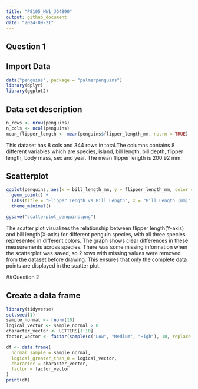 ```yaml
---
title: "P8105_HW1_JG4890"
output: github_document
date: "2024-09-21"
---
```

## Question 1
## Import Data
```r
data("penguins", package = "palmerpenguins")
library(dplyr)
library(ggplot2)
```
## Data set description
```r
n_rows <- nrow(penguins)
n_cols <- ncol(penguins)
mean_flipper_length <- mean(penguins$flipper_length_mm, na.rm = TRUE)
```
This dataset has 8 cols and 344 rows in total.The columns contains 8 different variables which are species, island, bill length, bill depth, flipper length, body mass, sex and year. The mean flipper length is 200.92 mm.

## Scatterplot
```r
ggplot(penguins, aes(x = bill_length_mm, y = flipper_length_mm, color = species)) +
  geom_point() +
  labs(title = "Flipper Length vs Bill Length", x = "Bill Length (mm)", y = "Flipper Length (mm)") +
  theme_minimal()

ggsave("scatterplot_penguins.png")
```
The scatter plot visualizes the relationship between flipper length(Y-axis) and bill length(X-axis) for different penguin species, with all three species represented in different colors. The graph shows clear differences in these measurements across species. There was some missing information when the scatterplot was saved, so 2 rows with missing values were removed from the dataset before drawing. This ensures that only the complete data points are displayed in the scatter plot.

##Question 2

## Create a data frame
```r
library(tidyverse)
set.seed(1)
sample_normal <- rnorm(10)
logical_vector <- sample_normal > 0
character_vector <- LETTERS[1:10]
factor_vector <- factor(sample(c("Low", "Medium", "High"), 10, replace = TRUE))

df <- data.frame(
  normal_sample = sample_normal,
  logical_greater_than_0 = logical_vector,
  character = character_vector,
  factor = factor_vector
)
print(df)
```




